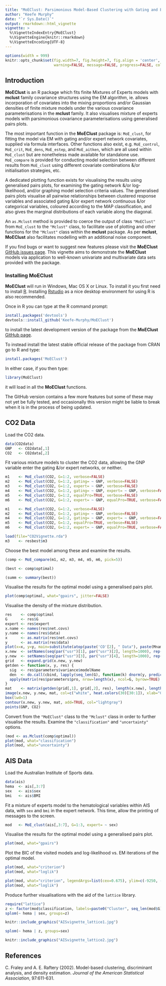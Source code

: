 ```yaml
---
title: "MoEClust: Parsimonious Model-Based Clustering with Gating and Expert Covariates"
author: "Keefe Murphy"
date: "`r Sys.Date()`"
output: rmarkdown::html_vignette
vignette: >
  %\VignetteIndexEntry{MoEClust}
  %\VignetteEngine{knitr::rmarkdown}
  %\VignetteEncoding{UTF-8}
---
```


```r
options(width = 999)
knitr::opts_chunk$set(fig.width=7, fig.height=7, fig.align = 'center', fig.show='hold',
                      warning=FALSE, message=FALSE, progress=FALSE, collapse=TRUE, comments="#>")
```

## Introduction
__MoEClust__ is an R package which fits finite Mixtures of Experts models with __mclust__ family covariance structures using the EM algorithm, ie. allows incorporation of covariates into the mixing proportions and/or Gaussian densities of finite mixture models under the various covariance parameterisations in the __mclust__ family. It also visualises mixture of experts models with parsimonious covariance parameterisations using generalised pairs plots.

The most important function in the __MoEClust__ package is: `MoE_clust`, for fitting the model via EM with gating and/or expert network covariates, supplied via formula interfaces. Other functions also exist, e.g. `MoE_control`, `MoE_crit`, `MoE_dens`, `MoE_estep`, and `MoE_aitken`, which are all used within `MoE_clust` but are nonetheless made available for standalone use. `MoE_compare` is provided for conducting model selection between different results from `MoE_clust` using different covariate combinations &/or initialisation strategies, etc.

A dedicated plotting function exists for visualising the results using generalised pairs plots, for examining the gating network &/or log-likelihood, and/or graphing model selection criteria values. The generalised pairs plots visualise all pairwise relationships between clustered response variables and associated gating &/or expert network continuous &/or categorical variables, coloured according to the MAP classification, and also gives the marginal distributions of each variable along the diagonal.

An `as.Mclust` method is provided to coerce the output of class `"MoEClust"` from `MoE_clust` to the `"Mclust"` class, to facilitate use of plotting and other functions for the `"Mclust"` class within the __mclust__ package. As per __mclust__, __MoEClust__ also facilitates modelling with an additional noise component.

If you find bugs or want to suggest new features please visit the __MoEClust__ [GitHub issues page](https://github.com/Keefe-Murphy/MoEClust/issues). This vignette aims to demonstrate the __MoEClust__ models via application to well-known univariate and multivariate data sets provided with the package.

### Installing MoEClust
__MoEClust__ will run in Windows, Mac OS X or Linux. To install it you first need to install [R](https://cran.r-project.org/). Installing [Rstudio](https://www.rstudio.com/) as a nice desktop environment for using R is also recommended.

Once in R you can type at the R command prompt:
```r
install.packages('devtools')
devtools::install_github('Keefe-Murphy/MoEClust')
```
to install the latest development version of the package from the __MoEClust__ [GitHub page](https://github.com/Keefe-Murphy/MoEClust). 

To instead install the latest stable official release of the package from CRAN go to R and type:

```r
install.packages('MoEClust')
```

In either case, if you then type:
```r
library(MoEClust)
```
it will load in all the __MoEClust__ functions.

The GitHub version contains a few more features but some of these may not yet be fully tested, and occasionally this version might be liable to break when it is in the process of being updated.

## CO2 Data
Load the CO2 data.

```r
data(CO2data)
GNP   <- CO2data[,1]
CO2   <- CO2data[,2]
```

Fit various mixture models to cluster the CO2 data, allowing the GNP variable enter the gating &/or expert networks, or neither. 

```r
m1    <- MoE_clust(CO2, G=1:2, verbose=FALSE)
m2    <- MoE_clust(CO2, G=1:2, gating= ~ GNP, verbose=FALSE)
m3    <- MoE_clust(CO2, G=1:2, expert= ~ GNP, verbose=FALSE)
m4    <- MoE_clust(CO2, G=1:2, gating= ~ GNP, expert= ~ GNP, verbose=FALSE)
m5    <- MoE_clust(CO2, G=1:2, equalPro=TRUE, verbose=FALSE)
m6    <- MoE_clust(CO2, G=1:2, expert= ~ GNP, equalPro=TRUE, verbose=FALSE)
```

```r
m1    <- MoE_clust(CO2, G=1:2, verbose=FALSE)
m2    <- MoE_clust(CO2, G=1:2, gating= ~ GNP, verbose=FALSE)
m4    <- MoE_clust(CO2, G=1:2, gating= ~ GNP, expert= ~ GNP, verbose=FALSE)
m5    <- MoE_clust(CO2, G=1:2, equalPro=TRUE, verbose=FALSE)
m6    <- MoE_clust(CO2, G=1:2, expert= ~ GNP, equalPro=TRUE, verbose=FALSE)
```

```r
load(file="CO2Vignette.rda")
m3    <- resbest$m3
```

Choose the best model among these and examine the results.

```r
(comp <- MoE_compare(m1, m2, m3, m4, m5, m6, pick=5))

(best <- comp$optimal)

(summ <- summary(best))
```

Visualise the results for the optimal model using a generalised pairs plot.

```r
plot(comp$optimal, what="gpairs", jitter=FALSE)
```

Visualise the density of the mixture distribution.
```r
res    <- comp$optimal
G      <- res$G
expert <- res$expert
x.name <- names(res$net.covs)
y.name <- names(res$data)
x      <- as.matrix(res$net.covs)
y      <- as.matrix(res$data)
plot(x=x, y=y, main=substitute(atop(paste('CO'[2], " Data"), paste(Mname, ": ", rG, " components  (incl. expert network covariate: GNP)")), list(Mname=res$modelName, rG=G)), ylab=expression('CO'[2]), xlab="GNP", type="n")
x.new  <- setNames(seq(par("usr")[1], par("usr")[2], length=1000), rep("GNP", 1000))
y.new  <- setNames(seq(par("usr")[3], par("usr")[4], length=1000), rep("CO2", 1000))
grid   <- expand.grid(x.new, y.new)
getden <- function(x, y, res) {
  sig  <- res$parameters$variance$modelName
  den  <- do.call(cbind, lapply(seq_len(G), function(k) dnorm(y, predict(expert[[k]], newdata=setNames(data.frame(x), names(x)[1]), type="response"), sqrt(ifelse(sig == "V", res$parameters$variance$sigmasq[k], res$parameters$variance$sigmasq)))))
  apply(matrix(res$parameters$pro, nrow=length(x), ncol=G, byrow=TRUE) * den, 1, sum)
}
mat    <- matrix(getden(grid[,1], grid[,2], res), length(x.new), length(y.new))
image(x.new, y.new, mat, col=c("white", heat.colors(30)[30:1]), xlab="GNP", ylab=paste('CO'[2]), add=TRUE)
box(lwd=1)
contour(x.new, y.new, mat, add=TRUE, col="lightgray")
points(GNP, CO2)
```

Convert from the `"MoEClust"` class to the `"Mclust"` class in order to further visualise the results. Examine the `"classification"` and `"uncertainty"` options.

```r
(mod <- as.Mclust(comp$optimal))
plot(mod, what="classification")
plot(mod, what="uncertainty")
```

## AIS Data
Load the Australian Institute of Sports data.

```r
data(ais)
hema  <- ais[,3:7]
sex   <- ais$sex
bmi   <- ais$BMI
```

Fit a mixture of experts model to the hematological variables within AIS data, with `sex` and `bmi` in the expert network. This time, allow the printing of messages to the screen.
```r
mod   <- MoE_clust(ais[,3:7], G=1:3, expert= ~ sex)
```

Visualise the results for the optimal model using a generalised pairs plot.

```r
plot(mod, what="gpairs")
```

Plot the BIC of the visited models and log-likelihood vs. EM iterations of the optimal model.
```r
plot(mod, what="criterion")
plot(mod, what="loglik")
```

```r
plot(mod, what="criterion", legendArgs=list(cex=0.675), ylim=c(-9250, -3500))
plot(mod, what="loglik")
```

Produce further visualisations with the aid of the `lattice` library.
```r
require("lattice")
z <- factor(mod$classification, labels=paste0("Cluster", seq_len(mod$G)))
splom(~ hema | sex, groups=z)
```

```r
knitr::include_graphics("AISvignette_lattice1.jpg")
```

```r
splom(~ hema | z, groups=sex)
```

```r
knitr::include_graphics("AISvignette_lattice2.jpg")
```

## References
C. Fraley and A. E. Raftery (2002). Model-based clustering, discriminant analysis, and density estimation. _Journal of the American Statistical Association_, 97:611-631.
